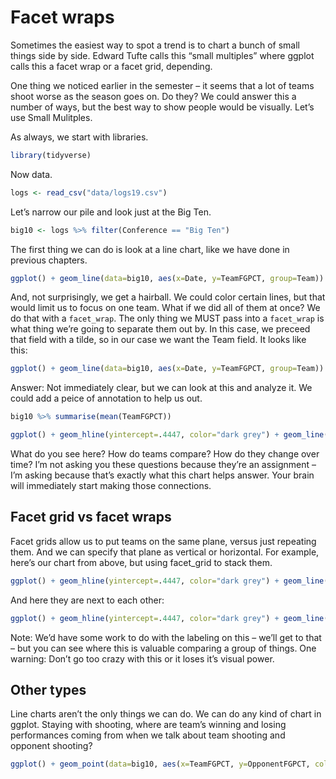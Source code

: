 # Facet wraps

Sometimes the easiest way to spot a trend is to chart a bunch of small things side by side. Edward Tufte calls this "small multiples" where ggplot calls this a facet wrap or a facet grid, depending. 

One thing we noticed earlier in the semester -- it seems that a lot of teams shoot worse as the season goes on. Do they? We could answer this a number of ways, but the best way to show people would be visually. Let's use Small Mulitples.

As always, we start with libraries. 

```r
library(tidyverse)
```

Now data.

```r
logs <- read_csv("data/logs19.csv")
```

Let's narrow our pile and look just at the Big Ten.

```r
big10 <- logs %>% filter(Conference == "Big Ten")
```

The first thing we can do is look at a line chart, like we have done in previous chapters. 

```r
ggplot() + geom_line(data=big10, aes(x=Date, y=TeamFGPCT, group=Team)) + scale_y_continuous(limits = c(0, .7))
```

And, not surprisingly, we get a hairball. We could color certain lines, but that would limit us to focus on one team. What if we did all of them at once? We do that with a `facet_wrap`. The only thing we MUST pass into a `facet_wrap` is what thing we're going to separate them out by. In this case, we preceed that field with a tilde, so in our case we want the Team field. It looks like this: 

```r
ggplot() + geom_line(data=big10, aes(x=Date, y=TeamFGPCT, group=Team)) + scale_y_continuous(limits = c(0, .7)) + facet_wrap(~Team)
```

Answer: Not immediately clear, but we can look at this and analyze it. We could add a peice of annotation to help us out. 

```r
big10 %>% summarise(mean(TeamFGPCT))
```

```r
ggplot() + geom_hline(yintercept=.4447, color="dark grey") + geom_line(data=big10, aes(x=Date, y=TeamFGPCT, group=Team)) + scale_y_continuous(limits = c(0, .7)) + facet_wrap(~Team)
```

What do you see here? How do teams compare? How do they change over time? I'm not asking you these questions because they're an assignment -- I'm asking because that's exactly what this chart helps answer. Your brain will immediately start making those connections. 

## Facet grid vs facet wraps

Facet grids allow us to put teams on the same plane, versus just repeating them. And we can specify that plane as vertical or horizontal. For example, here's our chart from above, but using facet_grid to stack them.

```r
ggplot() + geom_hline(yintercept=.4447, color="dark grey") + geom_line(data=big10, aes(x=Date, y=TeamFGPCT, group=Team)) + scale_y_continuous(limits = c(0, .7)) + facet_grid(Team ~ .)
```

And here they are next to each other:

```r
ggplot() + geom_hline(yintercept=.4447, color="dark grey") + geom_line(data=big10, aes(x=Date, y=TeamFGPCT, group=Team)) + scale_y_continuous(limits = c(0, .7)) + facet_grid(. ~ Team)
```

Note: We'd have some work to do with the labeling on this -- we'll get to that -- but you can see where this is valuable comparing a group of things. One warning: Don't go too crazy with this or it loses it's visual power.

## Other types

Line charts aren't the only things we can do. We can do any kind of chart in ggplot. Staying with shooting, where are team's winning and losing performances coming from when we talk about team shooting and opponent shooting? 

```r
ggplot() + geom_point(data=big10, aes(x=TeamFGPCT, y=OpponentFGPCT, color=W_L)) + scale_y_continuous(limits = c(0, .7)) + scale_x_continuous(limits = c(0, .7)) + facet_wrap(~Team)
```